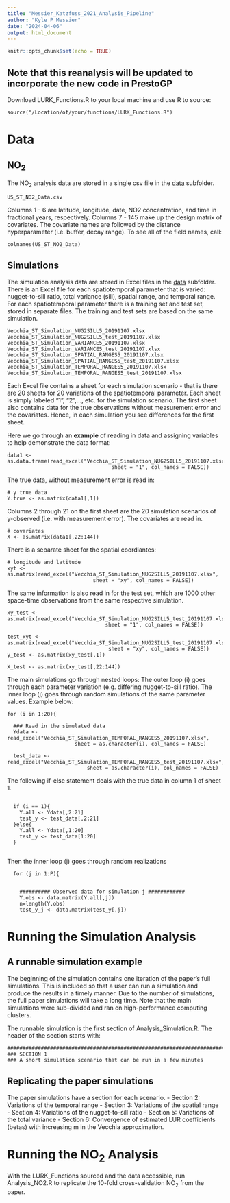 ```yaml
---
title: "Messier_Katzfuss_2021_Analysis_Pipeline"
author: "Kyle P Messier"
date: "2024-04-06"
output: html_document
---
```


```r
knitr::opts_chunk$set(echo = TRUE)
```

## Note that this reanalysis will be updated to incorporate the new code in PrestoGP

Download LURK_Functions.R to your local machine and use R to source:
```
source("/Location/of/your/functions/LURK_Functions.R") 
``` 


# Data

## NO<sub>2</sub>
The NO<sub>2</sub> analysis data are stored in a single csv file in the [data](https://github.com/NIEHS/LURK-Vecchia/tree/master/data) subfolder. 

```
US_ST_NO2_Data.csv
```

Columns 1 - 6 are latitude, longitude, date, NO2 concentration, and time in fractional years, respectively. Columns 7 - 145 make up the design matrix of covariates. The covariate names are followed by the distance hyperparameter (i.e. buffer, decay range).
To see all of the field names, call: 
```
colnames(US_ST_NO2_Data)
```

## Simulations

The simulation analysis data are stored in Excel files in the [data](https://github.com/NIEHS/LURK-Vecchia/tree/master/data) subfolder. 
There is an Excel file for each spatiotemporal parameter that is varied: nugget-to-sill ratio, total variance (sill), spatial range, and temporal range.
For each spatiotemporal parameter there is a training set and test set, stored in separate files. The training and test sets are based on the same
simulation.

```
Vecchia_ST_Simulation_NUG2SILL5_20191107.xlsx
Vecchia_ST_Simulation_NUG2SILL5_test_20191107.xlsx
Vecchia_ST_Simulation_VARIANCE5_20191107.xlsx
Vecchia_ST_Simulation_VARIANCE5_test_20191107.xlsx
Vecchia_ST_Simulation_SPATIAL_RANGES5_20191107.xlsx
Vecchia_ST_Simulation_SPATIAL_RANGES5_test_20191107.xlsx
Vecchia_ST_Simulation_TEMPORAL_RANGES5_20191107.xlsx
Vecchia_ST_Simulation_TEMPORAL_RANGES5_test_20191107.xlsx
```
Each Excel file contains a sheet for each simulation scenario - that is there are 20 sheets for 20 variations of the spatiotemporal parameter. 
Each sheet is simply labeled "1", "2",..., etc. for the simulation scenario. 
The first sheet also contains data for the true observations without measurement error and the covariates. 
Hence, in each simulation you see differences for the first sheet. 

Here we go through an **example** of reading in data and assigning variables to help demonstrate the data format:
```
data1 <- as.data.frame(read_excel("Vecchia_ST_Simulation_NUG2SILL5_20191107.xlsx", 
                                  sheet = "1", col_names = FALSE))
```
The true data, without measurement error is read in:

```
# y true data
Y.true <- as.matrix(data1[,1])
```
Columns 2 through 21 on the first sheet are the 20 simulation scenarios of y-observed (i.e. with measurement error). 
The covariates are read in.
```
# covariates
X <- as.matrix(data1[,22:144])
```
There is a separate sheet for the spatial coordiantes:
```
# longitude and latitude
xyt <- as.matrix(read_excel("Vecchia_ST_Simulation_NUG2SILL5_20191107.xlsx", 
                            sheet = "xy", col_names = FALSE))

```
The same information is also read in for the test set, which are 1000 other space-time observations from the same
respective simulation. 
```
xy_test <- as.matrix(read_excel("Vecchia_ST_Simulation_NUG2SILL5_test_20191107.xlsx", 
                                sheet = "1", col_names = FALSE))

test_xyt <- as.matrix(read_excel("Vecchia_ST_Simulation_NUG2SILL5_test_20191107.xlsx", 
                                 sheet = "xy", col_names = FALSE))
y_test <- as.matrix(xy_test[,1])

X_test <- as.matrix(xy_test[,22:144])
```

The main simulations go through nested loops: The outer loop (i) goes through each parameter variation (e.g. differing nugget-to-sill ratio). The inner loop (j)
goes through random simulations of the same parameter values. Example below:
```
for (i in 1:20){
  
  ### Read in the simulated data
  Ydata <- read_excel("Vecchia_ST_Simulation_TEMPORAL_RANGES5_20191107.xlsx", 
                      sheet = as.character(i), col_names = FALSE)
  
  test_data <- read_excel("Vecchia_ST_Simulation_TEMPORAL_RANGES5_test_20191107.xlsx", 
                          sheet = as.character(i), col_names = FALSE)
```
The following if-else statement deals with the true data in column 1 of sheet 1.

```
  
  if (i == 1){
    Y.all <- Ydata[,2:21]
    test_y <- test_data[,2:21]
  }else{
    Y.all <- Ydata[,1:20]
    test_y <- test_data[1:20]
  }
  
````
Then the inner loop (j) goes through random realizations
```  
  for (j in 1:P){
    

    ########## Observed data for simulation j ############
    Y.obs <- data.matrix(Y.all[,j])
    n=length(Y.obs)
    test_y_j <- data.matrix(test_y[,j])
```


# Running the Simulation Analysis 

## A runnable simulation example
The beginning of the simulation contains one iteration of the paper's full simulations. This is
included so that a user can run a simulation and produce the results in a timely manner. Due to the 
number of simulations, the full paper simulations will take a long time. Note that the main simulations were sub-divided
and ran on high-performance computing clusters.

The runnable simulation is the first section of Analysis_Simulation.R. The header of the section starts with:
```
####################################################################################################
### SECTION 1
### A short simulation scenario that can be run in a few minutes
```

## Replicating the paper simulations

The paper simulations have a section for each scenario. 
- Section 2: Variations of the temporal range
- Section 3: Variations of the spatial range
- Section 4: Variations of the nugget-to-sill ratio
- Section 5: Variations of the total variance 
- Section 6: Convergence of estimated LUR coefficients (betas) with increasing m in the Vecchia approximation.

# Running the NO<sub>2</sub> Analysis 

With the LURK_Functions sourced and the data accessible, run Analysis_NO2.R to replicate the 10-fold cross-validation
NO<sub>2</sub> from the paper.
